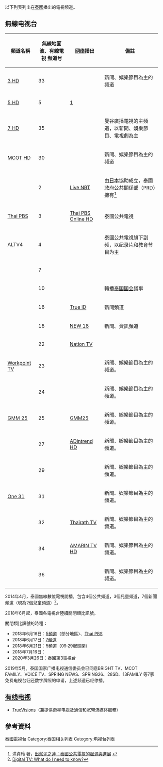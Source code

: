 以下列表列出在[[泰國|泰國]]播出的電視頻道。

== 無線电视台 ==
{| class="wikitable"
|-
! 頻道名稱 ||無線地面波、有線電視 频道号||[[網際網路|网络]]播出||備註
|-
|[[泰國第3電視台|3 HD]]||33|| ||新聞、娛樂節目為主的頻道
|-
|[[泰國第5電視台|5 HD]]||5|| [http://tv5.co.th/tv5hd1-web/page-live_streaming_tv5hd1_e.php]||
|-
|[[7頻道_HD|7 HD]] ||35|| ||曼谷廣播電視的主頻道，以新聞、娛樂節目、電視劇為主
|-
|[[MCOT_HD|MCOT HD]] ||30|| ||新聞、娛樂節目為主的頻道
|-
|{{link-th|泰國國家電視台|สถานีวิทยุโทรทัศน์แห่งประเทศไทย|NBT}}||2|| [http://nbt2hd.prd.go.th/main.php?filename=Live Live NBT] ||由[[日本|日本]]協助成立，泰國政府公共關係部（PRD）擁有<ref>洪貞玲 著，[http://mcr.nccu.edu.tw/word/415512013.pdf 出淤泥之蓮：泰國公共電視的起源與進展] {{Wayback|url=http://mcr.nccu.edu.tw/word/415512013.pdf |date=20150201171443 }}</ref>
|-
|[[泰國公共電視台|Thai PBS]]||3||[http://program.thaipbs.or.th/live Thai PBS Online HD] {{Wayback|url=http://program.thaipbs.or.th/live |date=20170120083227 }} || 泰國公共電視
|-
|ALTV4||4||  || 泰國公共電視旗下副频，以纪录片和教育节目为主
|-
|{{link-th|T Sports|ทีสปอร์ต}}||7|| ||
|-
|{{link-en|泰國議會電視台|Thai Parliament Television|TPTV}}||10|| ||轉播[[泰国国会|泰国国会]]議事
|-
|{{link-th|TNN24|ทีเอ็นเอ็น24}}||16|| [https://web.archive.org/web/20180721085747/http://tv.trueid.net/live/tnn24 True ID] ||新聞頻道
|-
|{{link-th|JKN 18|เจเคเอ็น 18}}||18|| [http://www.newtv.co.th/live NEW 18] {{Wayback|url=http://www.newtv.co.th/live |date=20170124040721 }} || 新聞、資訊頻道
|-
| {{link-th|Nation TV|เนชั่นทีวี}}||22|| [http://www.nationtv.tv/main/live Nation TV] {{Wayback|url=http://www.nationtv.tv/main/live |date=20170129094026 }} ||
|-
| [[Workpoint_TV|Workpoint TV]]||23|| ||新聞、娛樂節目為主的頻道。
|-
| {{link-th|true4U|ทรูโฟร์ยู}}||24 || ||新聞、娛樂節目為主的頻道。
|-
| [[GMM_25|GMM 25]]||25|| [https://web.archive.org/web/20170120070545/http://gmm25.com/live GMM25] ||新聞、娛樂節目為主的頻道。
|-
| {{link-th|8頻道 (泰國)|ช่อง 8|8頻道}}||27||[http://www.adintrend.com/hd/ch33 ADintrend HD] {{Wayback|url=http://www.adintrend.com/hd/ch33 |date=20160623175055 }}||新聞、娛樂節目為主的頻道。
|-
| {{link-th|Mono 29|โมโน_29}}||29|| ||新聞、娛樂節目為主的頻道。
|-
| [[One_31|One 31]]||31|| ||新聞、娛樂節目為主的頻道。
|-
| {{link-th|Thairath TV|ไทยรัฐทีวี}}||32|| [http://www.thairath.co.th/tv/live Thairath TV] {{Wayback|url=http://www.thairath.co.th/tv/live |date=20170125092912 }} ||新聞、娛樂節目為主的頻道。
|-
| {{link-th|Amarin TV|อมรินทร์ทีวี}}||34|| [http://www.amarintv.com/live-tv/ AMARIN TV HD] {{Wayback|url=http://www.amarintv.com/live-tv/ |date=20170110154554 }} ||新聞、娛樂節目為主的頻道。
|-
| {{link-th|PPTV HD|พีพีทีวี}}||36|| ||新聞、娛樂節目為主的頻道。
|}

2014年4月，泰國無線數位電視開播，包含4個公共頻道，3個兒童頻道，7個新聞頻道（現為2個兒童頻道）<ref>[https://www.bangkokpost.com/learning/learning-news/401459/digital-tv-what-do-i-need-to-know Digital TV: What do I need to know?]</ref>。

2018年6月起，泰國各電視台陸續關閉類比訊號。

關閉類比訊號的時程：
*2018年6月16日：[[泰國第5電視台|5頻道]]（部分地區）、[[泰国公共电视台|Thai PBS]]
*2018年6月17日：[[泰國第7電視臺|7頻道]]
*2018年6月21日：5頻道（09:29起關閉）
*2018年7月16日：{{link-th|泰國國家電視台|สถานีวิทยุโทรทัศน์แห่งประเทศไทย|NBT}}
*2020年3月26日：泰國第3電視台

2019年5月，泰国国家广播电视通信委员会已同意BRIGHT TV、MCOT FAMILY、VOICE TV、SPRING NEWS、SPRING26、28SD、13FAMILY 等7家免费电视台归还数字牌照的申请，上述频道已经停播。

== [[有线电视|有线电视]] ==
*[[TrueVisions|TrueVisions]]（兼提供衛星电视及通信和宽带流媒体服務）

==參考資料==
{{reflist}}

{{泰國電視台}}
[[Category:泰國電視台|]]
[[Category:泰国相关列表|Category:泰国相关列表]]
[[Category:电视台列表|Category:电视台列表]]